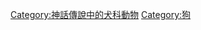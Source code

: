 {{Commonscat|Mythological dogs}}

[[Category:神話傳說中的犬科動物|Category:神話傳說中的犬科動物]]
[[Category:狗|Category:狗]]